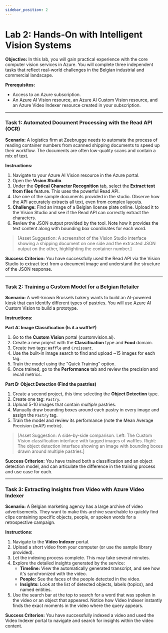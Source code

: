 ```yaml
---
sidebar_position: 2
---
```

# Lab 2: Hands-On with Intelligent Vision Systems

**Objective:** In this lab, you will gain practical experience with the core computer vision services in Azure. You will complete three independent tasks that reflect real-world challenges in the Belgian industrial and commercial landscape.

**Prerequisites:**
- Access to an Azure subscription.
- An Azure AI Vision resource, an Azure AI Custom Vision resource, and an Azure Video Indexer resource created in your subscription.

---

### Task 1: Automated Document Processing with the Read API (OCR)

**Scenario:** A logistics firm at Zeebrugge needs to automate the process of reading container numbers from scanned shipping documents to speed up their workflow. The documents are often low-quality scans and contain a mix of text.

**Instructions:**
1.  Navigate to your Azure AI Vision resource in the Azure portal.
2.  Open the **Vision Studio**.
3.  Under the **Optical Character Recognition** tab, select the **Extract text from files** feature. This uses the powerful Read API.
4.  Use one of the sample documents provided in the studio. Observe how the API accurately extracts all text, even from complex layouts.
5.  **Challenge:** Find an image of a Belgian license plate online. Upload it to the Vision Studio and see if the Read API can correctly extract the characters.
6.  Review the JSON output provided by the tool. Note how it provides the text content along with bounding box coordinates for each word.

> [Asset Suggestion: A screenshot of the Vision Studio interface showing a shipping document on one side and the extracted JSON output on the other, highlighting the container number.]

**Success Criterion:** You have successfully used the Read API via the Vision Studio to extract text from a document image and understand the structure of the JSON response.

---

### Task 2: Training a Custom Model for a Belgian Retailer

**Scenario:** A well-known Brussels bakery wants to build an AI-powered kiosk that can identify different types of pastries. You will use Azure AI Custom Vision to build a prototype.

**Instructions:**

**Part A: Image Classification (Is it a waffle?)**
1.  Go to the **Custom Vision** portal (customvision.ai).
2.  Create a new project with the **Classification** type and **Food** domain.
3.  Create two tags: `Waffle` and `Croissant`.
4.  Use the built-in image search to find and upload ~15 images for each tag.
5.  Train the model using the "Quick Training" option.
6.  Once trained, go to the **Performance** tab and review the precision and recall metrics.

**Part B: Object Detection (Find the pastries)**
1.  Create a second project, this time selecting the **Object Detection** type.
2.  Create one tag: `Pastry`.
3.  Upload 5-10 images that contain *multiple* pastries.
4.  Manually draw bounding boxes around each pastry in every image and assign the `Pastry` tag.
5.  Train the model and review its performance (note the Mean Average Precision (mAP) metric).

> [Asset Suggestion: A side-by-side comparison. Left: The Custom Vision classification interface with tagged images of waffles. Right: The object detection interface showing an image with bounding boxes drawn around multiple pastries.]

**Success Criterion:** You have trained both a classification and an object detection model, and can articulate the difference in the training process and use case for each.

---

### Task 3: Extracting Insights from Video with Azure Video Indexer

**Scenario:** A Belgian marketing agency has a large archive of video advertisements. They want to make this archive searchable to quickly find clips containing specific objects, people, or spoken words for a retrospective campaign.

**Instructions:**
1.  Navigate to the **Video Indexer** portal.
2.  Upload a short video from your computer (or use the sample library provided).
3.  Let the indexing process complete. This may take several minutes.
4.  Explore the detailed insights generated by the service:
    -   **Timeline:** View the automatically generated transcript, and see how it's synchronized with the video.
    -   **People:** See the faces of the people detected in the video.
    -   **Insights:** Look at the list of detected objects, labels (topics), and named entities.
5.  Use the search bar at the top to search for a word that was spoken in the video or an object that appeared. Notice how Video Indexer instantly finds the exact moments in the video where the query appears.

**Success Criterion:** You have successfully indexed a video and used the Video Indexer portal to navigate and search for insights within the video content.
